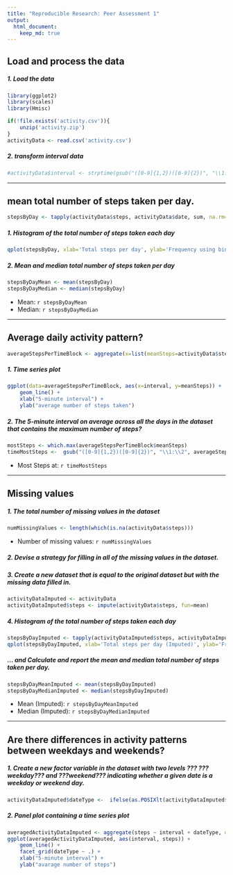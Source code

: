 ```yaml
---
title: "Reproducible Research: Peer Assessment 1"
output: 
  html_document:
    keep_md: true
---
```



## Load and process the data
##### 1. Load the data 

```r
library(ggplot2)
library(scales)
library(Hmisc)
```


```r
if(!file.exists('activity.csv')){
    unzip('activity.zip')
}
activityData <- read.csv('activity.csv')
```
##### 2. transform interval data

```r
#activityData$interval <- strptime(gsub("([0-9]{1,2})([0-9]{2})", "\\1:\\2", activityData$interval), format='%H:%M')
```

-----

## mean total number of steps taken per day.

```r
stepsByDay <- tapply(activityData$steps, activityData$date, sum, na.rm=TRUE)
```

##### 1. Histogram of the total number of steps taken each day

```r
qplot(stepsByDay, xlab='Total steps per day', ylab='Frequency using binwith 500', binwidth=500)
```



##### 2. Mean and median total number of steps taken per day

```r
stepsByDayMean <- mean(stepsByDay)
stepsByDayMedian <- median(stepsByDay)
```
* Mean: `r stepsByDayMean` 
* Median: `r stepsByDayMedian`

-----

## Average daily activity pattern?

```r
averageStepsPerTimeBlock <- aggregate(x=list(meanSteps=activityData$steps), by=list(interval=activityData$interval), FUN=mean, na.rm=TRUE)
```

##### 1. Time series plot

```r
ggplot(data=averageStepsPerTimeBlock, aes(x=interval, y=meanSteps)) +
    geom_line() +
    xlab("5-minute interval") +
    ylab("average number of steps taken") 
```
##### 2. The 5-minute interval on average across all the days in the dataset that contains the maximum number of steps?

```r
mostSteps <- which.max(averageStepsPerTimeBlock$meanSteps)
timeMostSteps <-  gsub("([0-9]{1,2})([0-9]{2})", "\\1:\\2", averageStepsPerTimeBlock[mostSteps,'interval'])
```

* Most Steps at: `r timeMostSteps`

----

## Missing values
##### 1. The total number of missing values in the dataset 

```r
numMissingValues <- length(which(is.na(activityData$steps)))
```

* Number of missing values: `r numMissingValues`

##### 2. Devise a strategy for filling in all of the missing values in the dataset.
##### 3. Create a new dataset that is equal to the original dataset but with the missing data filled in.

```r
activityDataImputed <- activityData
activityDataImputed$steps <- impute(activityData$steps, fun=mean)
```


##### 4. Histogram of the total number of steps taken each day 

```r
stepsByDayImputed <- tapply(activityDataImputed$steps, activityDataImputed$date, sum)
qplot(stepsByDayImputed, xlab='Total steps per day (Imputed)', ylab='Frequency using binwith 500', binwidth=500)
```


 

##### ... and Calculate and report the mean and median total number of steps taken per day. 

```r
stepsByDayMeanImputed <- mean(stepsByDayImputed)
stepsByDayMedianImputed <- median(stepsByDayImputed)
```
* Mean (Imputed): `r stepsByDayMeanImputed`
* Median (Imputed):  `r stepsByDayMedianImputed`


----

## Are there differences in activity patterns between weekdays and weekends?
##### 1. Create a new factor variable in the dataset with two levels ??? ???weekday??? and ???weekend??? indicating whether a given date is a weekday or weekend day.


```r
activityDataImputed$dateType <-  ifelse(as.POSIXlt(activityDataImputed$date)$wday %in% c(0,6), 'weekend', 'weekday')
```

##### 2. Panel plot containing a time series plot


```r
averagedActivityDataImputed <- aggregate(steps ~ interval + dateType, data=activityDataImputed, mean)
ggplot(averagedActivityDataImputed, aes(interval, steps)) + 
    geom_line() + 
    facet_grid(dateType ~ .) +
    xlab("5-minute interval") + 
    ylab("avarage number of steps")
```